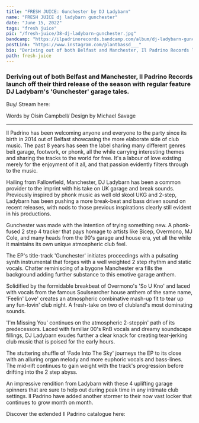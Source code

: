 ---
title: "FRESH JUICE: Gunchester by DJ Ladybarn"
name: "FRESH JUICE dj ladybarn gunchester"
date: "June 15, 2022"
tags: "fresh juice"
pic: "/fresh-juice/38-dj-ladybarn-gunchester.jpg"
bandcamp: "https://ilpadrinorecords.bandcamp.com/album/dj-ladybarn-gunchester"
postLink: "https://www.instagram.com/plantbassd___"
bio: "Deriving out of both Belfast and Manchester, Il Padrino Records launch off their third release of the season with regular feature DJ Ladybarn's 'Gunchester' garage tales"
path: fresh-juice
---

### Deriving out of both Belfast and Manchester, Il Padrino Records launch off their third release of the season with regular feature DJ Ladybarn's 'Gunchester' garage tales.

Buy/ Stream here: <HoverLink url="ilpadrinorecords.bandcamp.com/album/dj-ladybarn-gunchester" name="DJ Ladybarn | Gunchester" external inline />

<Picture src="/fresh-juice/38-dj ladybarn.jpg" alt="gunchester album art" size={1200} />

<p className="smallText">Words by Oisín Campbell/ Design by Michael Savage</p>

<hr />

Il Padrino has been welcoming anyone and everyone to the party since its birth in 2014 out of Belfast showcasing the more elaborate side of club music. The past 8 years has seen the label sharing many different genres beit garage, footwork, or phonk, all the while carrying interesting themes and sharing the tracks to the world for free. It's a labour of love existing merely for the enjoyment of it all, and that passion evidently filters through to the music.

Hailing from Fallowfield, Manchester, DJ Ladybarn has been a common provider to the imprint with his take on UK garage and break sounds. Previously inspired by phonk music as well old skool UKG and 2-step, Ladybarn has been pushing a more break-beat and bass driven sound on recent releases, with nods to those previous inspirations clearly still evident in his productions.

Gunchester was made with the intention of trying something new. A phonk-fused 2 step 4 tracker that pays homage to artists like Bicep, Overmono, MJ Cole, and many heads from the 90's garage and house era, yet all the while it maintains its own unique atmospheric club feel.

<Picture src="/fresh-juice/38-il-padrino.jpg" alt="il padrino cover pic" size={1200} />

The EP's title-track 'Gunchester' initiates proceedings with a pulsating synth instrumental that forges with a well weighted 2 step rhythm and static vocals. Chatter reminiscing of a bygone Manchester era fills the background adding further substance to this emotive garage anthem.

Solidified by the formidable breakbeat of Overmono's 'So U Kno' and laced with vocals from the famous Soulsearcher house anthem of the same name, 'Feelin' Love' creates an atmospheric combinative mash-up fit to tear up any fun-lovin' club night. A fresh-take on two of clubland's most dominating sounds.

'I'm Missing You' continues on the atmospheric 2-steppin' path of its predecessors. Laced with familiar 00's RnB vocals and dreamy soundscape fillings, DJ Ladybarn exudes further a clear knack for creating tear-jerking club music that is poised for the early hours.

The stuttering shuffle of 'Fade Into The Sky' journeys the EP to its close with an alluring organ melody and more euphoric vocals and bass-lines. The mid-rift continues to gain weight with the track's progression before drifting into the 2 step abyss.

An impressive rendition from Ladybarn with these 4 uplifting garage spinners that are sure to help out during peak time in any intimate club settings. Il Padrino have added another stormer to their now vast locker that continues to grow month on month.

Discover the extended Il Padrino catalogue here: <HoverLink url="ilpadrinorecords.bandcamp.com/" external inline />
